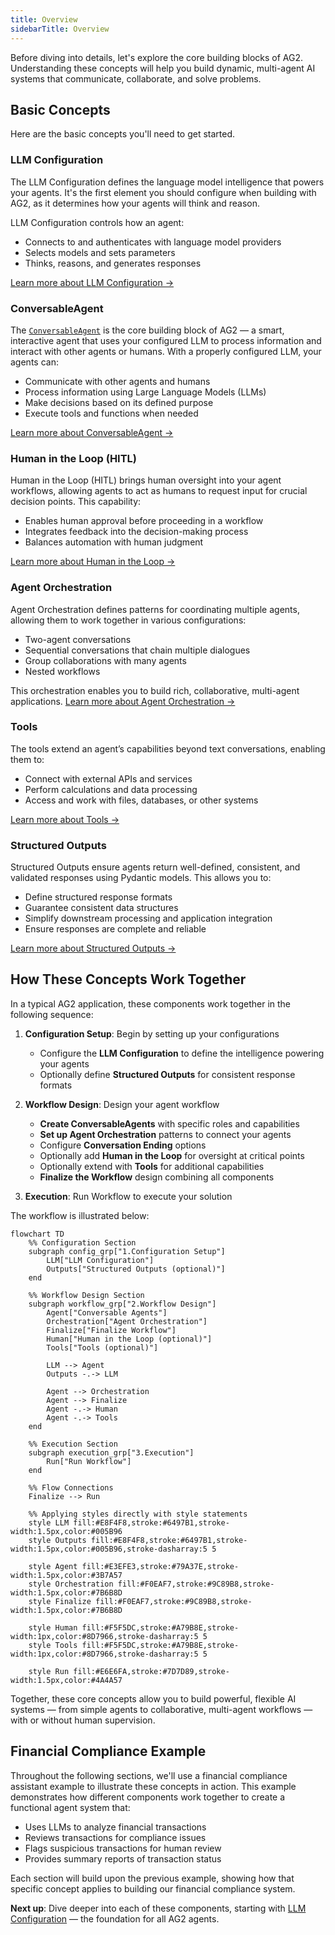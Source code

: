```yaml
---
title: Overview
sidebarTitle: Overview
---
```


Before diving into details, let's explore the core building blocks of AG2. Understanding these concepts will help you build dynamic, multi-agent AI systems that communicate, collaborate, and solve problems.

## Basic Concepts

Here are the basic concepts you'll need to get started.

### LLM Configuration

The LLM Configuration defines the language model intelligence that powers your agents. It's the first element you should configure when building with AG2, as it determines how your agents will think and reason.

LLM Configuration controls how an agent:

- Connects to and authenticates with language model providers
- Selects models and sets parameters
- Thinks, reasons, and generates responses

[Learn more about LLM Configuration →](../llm-configuration/llm-configuration)

### ConversableAgent

The [`ConversableAgent`](../../../api-reference/autogen/ConversableAgent) is the core building block of AG2 — a smart, interactive agent that uses your configured LLM to process information and interact with other agents or humans. With a properly configured LLM, your agents can:

- Communicate with other agents and humans
- Process information using Large Language Models (LLMs)
- Make decisions based on its defined purpose
- Execute tools and functions when needed

[Learn more about ConversableAgent →](../conversable-agent)

### Human in the Loop (HITL)

Human in the Loop (HITL) brings human oversight into your agent workflows, allowing agents to act as humans to request input for crucial decision points. This capability:

- Enables human approval before proceeding in a workflow
- Integrates feedback into the decision-making process
- Balances automation with human judgment

[Learn more about Human in the Loop →](../human-in-the-loop)

### Agent Orchestration

Agent Orchestration defines patterns for coordinating multiple agents, allowing them to work together in various configurations:

- Two-agent conversations
- Sequential conversations that chain multiple dialogues
- Group collaborations with many agents
- Nested workflows

This orchestration enables you to build rich, collaborative, multi-agent applications. [Learn more about Agent Orchestration →](../orchestration/orchestrations)

### Tools

The tools extend an agent’s capabilities beyond text conversations, enabling them to:

- Connect with external APIs and services
- Perform calculations and data processing
- Access and work with files, databases, or other systems

[Learn more about Tools →](../tools/basics)

### Structured Outputs

Structured Outputs ensure agents return well-defined, consistent, and validated responses using Pydantic models. This allows you to:

- Define structured response formats
- Guarantee consistent data structures
- Simplify downstream processing and application integration
- Ensure responses are complete and reliable

[Learn more about Structured Outputs →](../llm-configuration/structured-outputs)


## How These Concepts Work Together

In a typical AG2 application, these components work together in the following sequence:

1. **Configuration Setup**: Begin by setting up your configurations

    - Configure the **LLM Configuration** to define the intelligence powering your agents
    - Optionally define **Structured Outputs** for consistent response formats


2. **Workflow Design**: Design your agent workflow

    - **Create ConversableAgents** with specific roles and capabilities
    - **Set up Agent Orchestration** patterns to connect your agents
    - Configure **Conversation Ending** options
    - Optionally add **Human in the Loop** for oversight at critical points
    - Optionally extend with **Tools** for additional capabilities
    - **Finalize the Workflow** design combining all components


3. **Execution**: Run Workflow to execute your solution

The workflow is illustrated below:

``` mermaid
flowchart TD
    %% Configuration Section
    subgraph config_grp["1.Configuration Setup"]
        LLM["LLM Configuration"]
        Outputs["Structured Outputs (optional)"]
    end

    %% Workflow Design Section
    subgraph workflow_grp["2.Workflow Design"]
        Agent["Conversable Agents"]
        Orchestration["Agent Orchestration"]
        Finalize["Finalize Workflow"]
        Human["Human in the Loop (optional)"]
        Tools["Tools (optional)"]

        LLM --> Agent
        Outputs -.-> LLM

        Agent --> Orchestration
        Agent --> Finalize
        Agent -.-> Human
        Agent -.-> Tools
    end

    %% Execution Section
    subgraph execution_grp["3.Execution"]
        Run["Run Workflow"]
    end

    %% Flow Connections
    Finalize --> Run

    %% Applying styles directly with style statements
    style LLM fill:#E8F4F8,stroke:#6497B1,stroke-width:1.5px,color:#005B96
    style Outputs fill:#E8F4F8,stroke:#6497B1,stroke-width:1.5px,color:#005B96,stroke-dasharray:5 5

    style Agent fill:#E3EFE3,stroke:#79A37E,stroke-width:1.5px,color:#3B7A57
    style Orchestration fill:#F0EAF7,stroke:#9C89B8,stroke-width:1.5px,color:#7B6B8D
    style Finalize fill:#F0EAF7,stroke:#9C89B8,stroke-width:1.5px,color:#7B6B8D

    style Human fill:#F5F5DC,stroke:#A79B8E,stroke-width:1px,color:#8D7966,stroke-dasharray:5 5
    style Tools fill:#F5F5DC,stroke:#A79B8E,stroke-width:1px,color:#8D7966,stroke-dasharray:5 5

    style Run fill:#E6E6FA,stroke:#7D7D89,stroke-width:1.5px,color:#4A4A57
```

Together, these core concepts allow you to build powerful, flexible AI systems — from simple agents to collaborative, multi-agent workflows — with or without human supervision.

## Financial Compliance Example

Throughout the following sections, we'll use a financial compliance assistant example to illustrate these concepts in action. This example demonstrates how different components work together to create a functional agent system that:

- Uses LLMs to analyze financial transactions
- Reviews transactions for compliance issues
- Flags suspicious transactions for human review
- Provides summary reports of transaction status

Each section will build upon the previous example, showing how that specific concept applies to building our financial compliance system.

**Next up**: Dive deeper into each of these components, starting with [LLM Configuration](/docs/user-guide/basic-concepts/llm-configuration/llm-configuration) — the foundation for all AG2 agents.
